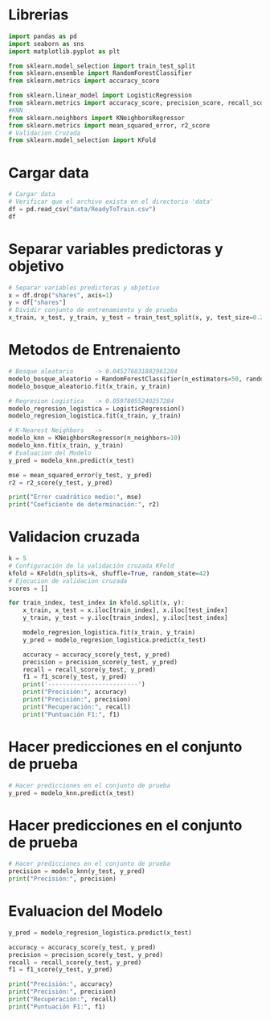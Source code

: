 # Librerias
```python
import pandas as pd
import seaborn as sns
import matplotlib.pyplot as plt

from sklearn.model_selection import train_test_split
from sklearn.ensemble import RandomForestClassifier
from sklearn.metrics import accuracy_score

from sklearn.linear_model import LogisticRegression
from sklearn.metrics import accuracy_score, precision_score, recall_score, f1_score
#KNN
from sklearn.neighbors import KNeighborsRegressor
from sklearn.metrics import mean_squared_error, r2_score
# Validacion Cruzada
from sklearn.model_selection import KFold
```

# Cargar data
```python
# Cargar data
# Verificar que el archivo exista en el directorio 'data'
df = pd.read_csv("data/ReadyToTrain.csv")
df
```
# Separar variables predictoras y objetivo
```python
# Separar variables predictoras y objetivo
x = df.drop("shares", axis=1)
y = df["shares"]
# Dividir conjunto de entrenamiento y de prueba
x_train, x_test, y_train, y_test = train_test_split(x, y, test_size=0.2, random_state=42)
```
# Metodos de Entrenaiento
```python
# Bosque aleatorio      -> 0.045276831882961284
modelo_bosque_aleatorio = RandomForestClassifier(n_estimators=50, random_state=42)
modelo_bosque_aleatorio.fit(x_train, y_train)
```
```python
# Regresion Logistica   -> 0.05978055240257284
modelo_regresion_logistica = LogisticRegression()
modelo_regresion_logistica.fit(x_train, y_train)
```
```python
# K-Nearest Neighbors   -> 
modelo_knn = KNeighborsRegressor(n_neighbors=10)
modelo_knn.fit(x_train, y_train)
# Evaluacion del Modelo
y_pred = modelo_knn.predict(x_test)

mse = mean_squared_error(y_test, y_pred)
r2 = r2_score(y_test, y_pred)

print("Error cuadrático medio:", mse)
print("Coeficiente de determinación:", r2)
```



# Validacion cruzada
```python
k = 5
# Configuración de la validación cruzada KFold
kfold = KFold(n_splits=k, shuffle=True, random_state=42)
# Ejecucion de validacion cruzada
scores = []

for train_index, test_index in kfold.split(x, y):
    x_train, x_test = x.iloc[train_index], x.iloc[test_index]
    y_train, y_test = y.iloc[train_index], y.iloc[test_index]

    modelo_regresion_logistica.fit(x_train, y_train)
    y_pred = modelo_regresion_logistica.predict(x_test)

    accuracy = accuracy_score(y_test, y_pred)
    precision = precision_score(y_test, y_pred)
    recall = recall_score(y_test, y_pred)
    f1 = f1_score(y_test, y_pred)
    print('-------------------------')
    print("Precisión:", accuracy)
    print("Precisión:", precision)
    print("Recuperación:", recall)
    print("Puntuación F1:", f1)
```
# Hacer predicciones en el conjunto de prueba
```python
# Hacer predicciones en el conjunto de prueba
y_pred = modelo_knn.predict(x_test)
```
# Hacer predicciones en el conjunto de prueba
```python
# Hacer predicciones en el conjunto de prueba
precision = modelo_knn(y_test, y_pred)
print("Precisión:", precision)
```
# Evaluacion del Modelo
```python
y_pred = modelo_regresion_logistica.predict(x_test)

accuracy = accuracy_score(y_test, y_pred)
precision = precision_score(y_test, y_pred)
recall = recall_score(y_test, y_pred)
f1 = f1_score(y_test, y_pred)

print("Precisión:", accuracy)
print("Precisión:", precision)
print("Recuperación:", recall)
print("Puntuación F1:", f1)
```

```python

```
